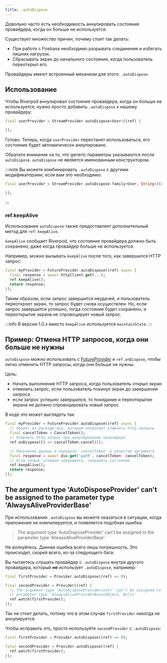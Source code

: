 ```yaml
---
title: .autoDispose
---
```



Довольно часто есть необходимость аннулировать состояние
провайдера, когда он больше не используется.

Существует множество причин, почему стоит так делать:

- При работе с Firebase необходимо разрывать соединение и избегать лишних нагрузок.
- Сбрасывать экран до начального состояния, когда пользователь переоткрыл его.

Провайдеры имеют встроенный механизм для этого: `.autoDispose`.

## Использование

Чтобы Riverpod аннулировал состояние провайдера, когда он больше не используется,
нужно просто добавить `.autoDispose` к нашему провайдеру:

```dart
final userProvider = StreamProvider.autoDispose<User>((ref) {

});
```

Готово. Теперь, когда `userProvider` перестанет использоваться, его состояние будет
автоматически аннулировано.

Обратите внимание на то, что generic параметры указываются после `autoDispose`.
`autoDispose` не является именованным конструктором.

:::note
Вы можете комбинировать `.autoDispose` с другими модификаторами, если вам это необходимо:

```dart
final userProvider = StreamProvider.autoDispose.family<User, String>((ref, id) {

});
```

:::

### ref.keepAlive

Использование `autoDispose` также предоставляет дополнительный метод для `ref`: `keepAlive`.

`keepAlive` сообщает Riverpod, что состояние провайдера
должно быть сохранено, даже когда провайдер больше не используется.

Например, можно вызывать `keepAlive` после того, как завершился HTTP запрос:

```dart
final myProvider = FutureProvider.autoDispose((ref) async {
  final response = await httpClient.get(...);
  ref.keepAlive();
  return response;
});
```

Таким образом, если запрос завершится неудачей, и пользователь переоткроет экран, то
запрос будет снова осуществлен.
Но, если запрос завершится успешно, тогда состояние будет сохранено, и переоткрытие экрана
не спровоцирует новый запрос.

:::info
В версии 1.0.x вместо `keepAlive` используется `maintainState`.
:::

## Пример: Отмена HTTP запросов, когда они больше не нужны

`autoDispose` можно использовать с [FutureProvider] и `ref.onDispose`,
чтобы легко отменить HTTP запросы, когда они больше не нужны.

Цель:

- Начать выполнение HTTP запроса, когда пользователь открыл экран
- отменить запрос, если пользователь покинул экран до завершения запроса
- если запрос успешно завершился, то покидание и переоткрытие экрана не должно
спровоцировать новый запрос

В коде это может выглядеть так:

```dart
final myProvider = FutureProvider.autoDispose((ref) async {
  // Объект из package:dio, который позволяет отменять http запросы
  final cancelToken = CancelToken();
  // Отменить http запрос при аннулировании провайдера
  ref.onDispose(() => cancelToken.cancel());

  // Получение данных и передача `cancelToken` в качестве аргумента
  final response = await dio.get('path', cancelToken: cancelToken);
  // Если запрос успешно завершился, сохранить состояние
  ref.keepAlive();
  return response;
});
```

## The argument type 'AutoDisposeProvider' can't be assigned to the parameter type 'AlwaysAliveProviderBase'

При использовании `.autoDispose` вы можете оказаться в ситуации, когда
приложение не компилируется, и появляется подобная ошибка:

> The argument type 'AutoDisposeProvider' can't be assigned to the parameter
> type 'AlwaysAliveProviderBase'

Не волнуйтесь. Данная ошибка всего лишь погрешность. Это происходит, скорей всего, 
из-за следующего бага:

Вы пытаетесь слушать провайдер с `.autoDispose` внутри другого провайдера,
который **не** использует `.autoDispose`, например:

```dart
final firstProvider = Provider.autoDispose((ref) => 0);

final secondProvider = Provider((ref) {
  // The argument type 'AutoDisposeProvider<int>' can't be assigned to the
  // parameter type 'AlwaysAliveProviderBase<Object, Null>'
  ref.watch(firstProvider);
});
```

Так не стоит делать, потому что в этом случае `firstProvider` никогда не аннулируется.

Чтобы исправить это, просто используйте `secondProvider` с `.autoDispose`:

```dart
final firstProvider = Provider.autoDispose((ref) => 0);

final secondProvider = Provider.autoDispose((ref) {
  ref.watch(firstProvider);
});
```

[futureprovider]: https://pub.dev/documentation/hooks_riverpod/3.0.0-dev.16/hooks_riverpod/FutureProvider-class.html
